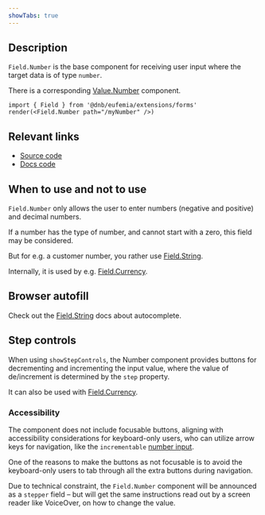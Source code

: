 ```yaml
---
showTabs: true
---
```


## Description

`Field.Number` is the base component for receiving user input where the target data is of type `number`.

There is a corresponding [Value.Number](/uilib/extensions/forms/Value/Number) component.

```tsx
import { Field } from '@dnb/eufemia/extensions/forms'
render(<Field.Number path="/myNumber" />)
```

## Relevant links

- [Source code](https://github.com/dnbexperience/eufemia/tree/main/packages/dnb-eufemia/src/extensions/forms/base-fields/Number)
- [Docs code](https://github.com/dnbexperience/eufemia/tree/main/packages/dnb-design-system-portal/src/docs/uilib/extensions/forms/base-fields/Number)

## When to use and not to use

`Field.Number` only allows the user to enter numbers (negative and positive) and decimal numbers.

If a number has the type of number, and cannot start with a zero, this field may be considered.

But for e.g. a customer number, you rather use [Field.String](/uilib/extensions/forms/base-fields/String/).

Internally, it is used by e.g. [Field.Currency](/uilib/extensions/forms/feature-fields/Currency/).

## Browser autofill

Check out the [Field.String](/uilib/extensions/forms/base-fields/String/#autocomplete-and-autofill) docs about autocomplete.

## Step controls

When using `showStepControls`, the Number component provides buttons for decrementing and incrementing the input value, where the value of de/increment is determined by the `step` property.

It can also be used with [Field.Currency](/uilib/extensions/forms/feature-fields/Currency/).

### Accessibility

The component does not include focusable buttons, aligning with accessibility considerations for keyboard-only users, who can utilize arrow keys for navigation, like the `incrementable` [number input](https://developer.mozilla.org/en-US/docs/Web/HTML/Element/input/number).

One of the reasons to make the buttons as not focusable is to avoid the keyboard-only users to tab through all the extra buttons during navigation.

Due to technical constraint, the `Field.Number` component will be announced as a `stepper` field – but will get the same instructions read out by a screen reader like VoiceOver, on how to change the value.

